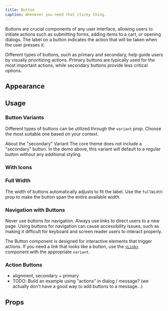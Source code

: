```yaml
---
title: Button
caption: Whenever you need that clicky thing.
---
```


Buttons are crucial components of any user interface, allowing users to initiate actions such as submitting forms, adding items to a cart, or opening dialogs. The label on a button indicates the action that will be taken when the user presses it.

Different types of buttons, such as primary and secondary, help guide users by visually prioritizing actions. Primary buttons are typically used for the most important actions, while secondary buttons provide less critical options.

## Appearance

<AppearanceDemo component={title} />

<AppearanceTable component={title} />

## Usage

### Button Variants

Different types of buttons can be utilized through the `variant` prop. Choose the most suitable one based on your context.

<ComponentDemo file="./button-variants.demo.tsx" />

<SectionMessage type="info">
  <SectionMessage.Title>About the "secondary" Variant</SectionMessage.Title>
  <SectionMessage.Content>
    The core theme does not include a "secondary" button. In the demo above,
    this variant will default to a regular button without any additional
    styling.
  </SectionMessage.Content>
</SectionMessage>

### With Icons

<ComponentDemo file="./button-icon.demo.tsx" />

### Full Width

The width of buttons automatically adjusts to fit the label. Use the `fullWidth` prop to make the button span the entire available width.

<ComponentDemo file="./button-full-width.demo.tsx" />

### Navigation with Buttons

Never use buttons for navigation. Always use links to direct users to a new page. Using buttons for navigation can cause accessibility issues, such as making it difficult for keyboard and screen reader users to interact properly.

The Button component is designed for interactive elements that trigger actions. If you need a link that looks like a button, use the [`<Link>`](/components/content/link) component with the appropriate `variant`.

<ComponentDemo file="./button-link.demo.tsx" />

### Action Buttons

- alignment, secondary + primary
- TODO: Build an example using "actions" in dialog / message? (we actually don't have a good way to add buttons to a message...)

## Props

<PropsTable component={title} />
